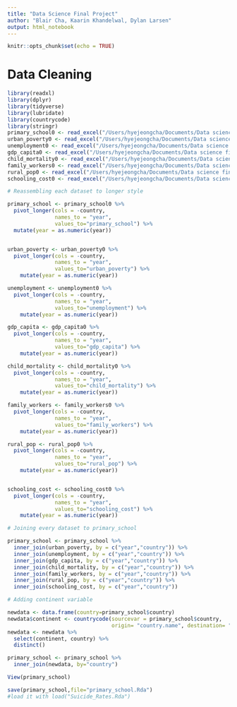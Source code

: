 ```yaml
---
title: "Data Science Final Project"
author: "Blair Cha, Kaarin Khandelwal, Dylan Larsen"
output: html_notebook
---
```


```r
knitr::opts_chunk$set(echo = TRUE)
```

# Data Cleaning
```r
library(readxl)
library(dplyr)
library(tidyverse)
library(lubridate)
library(countrycode)
library(stringr)
primary_school0 <- read_excel("/Users/hyejeongcha/Documents/Data science final project/primary_school.xlsx")
urban_poverty0 <- read_excel("/Users/hyejeongcha/Documents/Data science final project/urban_poverty.xlsx")
unemployment0 <- read_excel("/Users/hyejeongcha/Documents/Data science final project/unemployment.xlsx")
gdp_capita0 <- read_excel("/Users/hyejeongcha/Documents/Data science final project/gdp_capita.xlsx")
child_mortality0 <- read_excel("/Users/hyejeongcha/Documents/Data science final project/child_mortality.xlsx")
family_workers0 <- read_excel("/Users/hyejeongcha/Documents/Data science final project/family_workers.xlsx")
rural_pop0 <- read_excel("/Users/hyejeongcha/Documents/Data science final project/rural_pop.xlsx")
schooling_cost0 <- read_excel("/Users/hyejeongcha/Documents/Data science final project/schooling_cost.xlsx")
```
```r
# Reassembling each dataset to longer style

primary_school <- primary_school0 %>%
  pivot_longer(cols = -country,
               names_to = "year",
               values_to="primary_school") %>%
  mutate(year = as.numeric(year))


urban_poverty <- urban_poverty0 %>%
  pivot_longer(cols = -country,
               names_to = "year",
               values_to="urban_poverty") %>%
    mutate(year = as.numeric(year))

unemployment <- unemployment0 %>%
  pivot_longer(cols = -country,
               names_to = "year",
               values_to="unemployment") %>%
    mutate(year = as.numeric(year))

gdp_capita <- gdp_capita0 %>%
  pivot_longer(cols = -country,
               names_to = "year",
               values_to="gdp_capita") %>%
    mutate(year = as.numeric(year))

child_mortality <- child_mortality0 %>%
  pivot_longer(cols = -country,
               names_to = "year",
               values_to="child_mortality") %>%
    mutate(year = as.numeric(year))

family_workers <- family_workers0 %>%
  pivot_longer(cols = -country,
               names_to = "year",
               values_to="family_workers") %>%
    mutate(year = as.numeric(year))

rural_pop <- rural_pop0 %>%
  pivot_longer(cols = -country,
               names_to = "year",
               values_to="rural_pop") %>%
    mutate(year = as.numeric(year))


schooling_cost <- schooling_cost0 %>%
  pivot_longer(cols = -country,
               names_to = "year",
               values_to="schooling_cost") %>%
    mutate(year = as.numeric(year))
```

```r
# Joining every dataset to primary_school

primary_school <- primary_school %>%
  inner_join(urban_poverty, by = c("year","country")) %>%
  inner_join(unemployment, by = c("year","country")) %>%
  inner_join(gdp_capita, by = c("year","country")) %>%
  inner_join(child_mortality, by = c("year","country")) %>%
  inner_join(family_workers, by = c("year","country")) %>%
  inner_join(rural_pop, by = c("year","country")) %>%
  inner_join(schooling_cost, by = c("year","country"))
```

```r
# Adding continent variable

newdata <- data.frame(country=primary_school$country)
newdata$continent <- countrycode(sourcevar = primary_school$country, 
                                 origin= "country.name", destination= "continent")
newdata <- newdata %>%
  select(continent, country) %>%
  distinct()

primary_school <- primary_school %>%
  inner_join(newdata, by="country") 

View(primary_school)
```
```r
save(primary_school,file="primary_school.Rda") 
#load it with load("Suicide_Rates.Rda")
```


